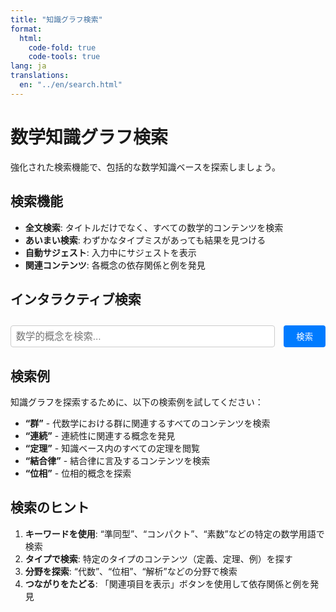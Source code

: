 ```yaml
---
title: "知識グラフ検索"
format:
  html:
    code-fold: true
    code-tools: true
lang: ja
translations:
  en: "../en/search.html"
---
```


# 数学知識グラフ検索

強化された検索機能で、包括的な数学知識ベースを探索しましょう。

## 検索機能

- **全文検索**: タイトルだけでなく、すべての数学的コンテンツを検索
- **あいまい検索**: わずかなタイプミスがあっても結果を見つける
- **自動サジェスト**: 入力中にサジェストを表示
- **関連コンテンツ**: 各概念の依存関係と例を発見

## インタラクティブ検索

```{=html}
<div id="search-container" style="margin: 2em 0;">
  <div style="display: flex; gap: 1em; margin-bottom: 1em;">
    <input type="text" id="search-input" placeholder="数学的概念を検索..."
           style="flex: 1; padding: 0.5em; font-size: 1.1em; border: 1px solid #ccc; border-radius: 4px;">
    <button id="search-button" onclick="performSearch()"
            style="padding: 0.5em 1.5em; background: #007bff; color: white; border: none; border-radius: 4px; cursor: pointer;">
      検索
    </button>
  </div>
  <div id="suggestions" style="display: none; border: 1px solid #ddd; border-radius: 4px; background: white; position: relative; z-index: 100;"></div>
</div>

<div id="search-results" style="margin-top: 2em;"></div>

<script>
const API_BASE = 'http://localhost:5001/api';
let searchTimeout = null;

// DOMの準備を待つ
document.addEventListener('DOMContentLoaded', function() {
  const searchInput = document.getElementById('search-input');
  const searchButton = document.getElementById('search-button');

  if (!searchInput || !searchButton) {
    console.error('検索要素が見つかりません');
    return;
  }

  // デバウンシング付き検索入力
  searchInput.addEventListener('input', function(e) {
  clearTimeout(searchTimeout);
  const query = e.target.value.trim();

  if (query.length >= 2) {
    searchTimeout = setTimeout(() => {
      fetchSuggestions(query);
    }, 300);
  } else {
    document.getElementById('suggestions').style.display = 'none';
  }
  });

  // エンターキーで検索
  searchInput.addEventListener('keypress', function(e) {
    if (e.key === 'Enter') {
      performSearch();
    }
  });
}); // DOMContentLoadedの終了

// 検索サジェストを取得
async function fetchSuggestions(query) {
  try {
    const response = await fetch(`${API_BASE}/search/suggest?q=${encodeURIComponent(query)}`);
    const data = await response.json();

    const suggestionsDiv = document.getElementById('suggestions');
    if (data.suggestions && data.suggestions.length > 0) {
      suggestionsDiv.innerHTML = data.suggestions.map(s =>
        `<div style="padding: 0.5em; cursor: pointer; hover: background: #f0f0f0;"
              onclick="selectSuggestion('${s}')">${s}</div>`
      ).join('');
      suggestionsDiv.style.display = 'block';
    } else {
      suggestionsDiv.style.display = 'none';
    }
  } catch (error) {
    console.error('サジェストの取得に失敗しました:', error);
  }
}

// サジェストを選択
function selectSuggestion(suggestion) {
  document.getElementById('search-input').value = suggestion;
  document.getElementById('suggestions').style.display = 'none';
  performSearch();
}

// 検索を実行
async function performSearch() {
  const query = document.getElementById('search-input').value.trim();
  if (!query) return;

  document.getElementById('suggestions').style.display = 'none';
  const resultsDiv = document.getElementById('search-results');
  resultsDiv.innerHTML = '<p>検索中...</p>';

  try {
    const response = await fetch(`${API_BASE}/search?q=${encodeURIComponent(query)}&limit=20`);
    const data = await response.json();

    if (data.results && data.results.length > 0) {
      resultsDiv.innerHTML = `
        <h3>検索結果 (${data.count} 件)</h3>
        <div style="display: grid; gap: 1em;">
          ${data.results.map(result => createResultCard(result)).join('')}
        </div>
      `;
    } else {
      resultsDiv.innerHTML = '<p>結果が見つかりませんでした。別の検索語を試してください。</p>';
    }
  } catch (error) {
    console.error('検索に失敗しました:', error);
    resultsDiv.innerHTML = `
      <div style="border: 1px solid #f0ad4e; background: #fcf8e3; padding: 1em; border-radius: 4px;">
        <h4 style="margin-top: 0; color: #8a6d3b;">検索サービスが利用できません</h4>
        <p style="margin-bottom: 0.5em; color: #8a6d3b;">検索APIは現在利用できません。これは通常、次の場合に発生します：</p>
        <ul style="margin: 0.5em 0; padding-left: 1.5em; color: #8a6d3b;">
          <li>APIサーバーが実行されていない（ローカルセットアップが必要）</li>
          <li>GitHub Pagesでこのページを表示している（APIはローカルでのみ実行）</li>
        </ul>
        <p style="margin-bottom: 0; color: #8a6d3b;">検索機能を使用するには、APIをローカルで実行するか、ナビゲーションメニューを使用してコンテンツを閲覧してください。</p>
      </div>
    `;
  }
}

// 結果カードを作成
function createResultCard(result) {
  const typeColor = {
    'Definition': '#2196F3',
    'Theorem': '#9C27B0',
    'Example': '#4CAF50',
    'Axiom': '#FF9800'
  };

  const typeLabels = {
    'Definition': '定義',
    'Theorem': '定理',
    'Example': '例',
    'Axiom': '公理'
  };

  const sources = result.sources ? result.sources.join(', ') : 'rdf';
  const score = result.combined_score ? result.combined_score.toFixed(2) : result.score?.toFixed(2) || '';

  return `
    <div style="border: 1px solid #ddd; border-radius: 8px; padding: 1em; background: #f9f9f9;">
      <div style="display: flex; justify-content: space-between; align-items: start;">
        <h4 style="margin: 0 0 0.5em 0;">
          <a href="content/${result.path || result.id + '.qmd'}" target="_blank">${result.title}</a>
        </h4>
        <span style="background: ${typeColor[result.type] || '#666'}; color: white; padding: 0.2em 0.5em; border-radius: 4px; font-size: 0.9em;">
          ${typeLabels[result.type] || result.type}
        </span>
      </div>
      ${result.description ? `<p style="margin: 0.5em 0; color: #555;">${result.description}</p>` : ''}
      <div style="display: flex; gap: 1em; font-size: 0.9em; color: #666;">
        ${result.domain ? `<span>分野: ${result.domain}</span>` : ''}
        <span>ソース: ${sources}</span>
        ${score ? `<span>スコア: ${score}</span>` : ''}
      </div>
      <button onclick="loadRelated('${result.id}')" style="margin-top: 0.5em; padding: 0.3em 1em; background: #f0f0f0; border: 1px solid #ddd; border-radius: 4px; cursor: pointer;">
        関連項目を表示
      </button>
      <div id="related-${result.id}" style="margin-top: 1em; display: none;"></div>
    </div>
  `;
}

// 関連ノードを読み込む
async function loadRelated(nodeId) {
  const relatedDiv = document.getElementById(`related-${nodeId}`);

  if (relatedDiv.style.display === 'block') {
    relatedDiv.style.display = 'none';
    return;
  }

  relatedDiv.innerHTML = '<p>関連コンテンツを読み込み中...</p>';
  relatedDiv.style.display = 'block';

  try {
    const response = await fetch(`${API_BASE}/nodes/${nodeId}/related`);
    const data = await response.json();

    let html = '<div style="display: grid; gap: 1em;">';

    if (data.related.dependencies.length > 0) {
      html += '<div><strong>依存関係:</strong> ' +
              data.related.dependencies.map(d =>
                `<a href="content/${d.id}.qmd" target="_blank">${d.title}</a>`
              ).join(', ') + '</div>';
    }

    if (data.related.dependents.length > 0) {
      html += '<div><strong>使用先:</strong> ' +
              data.related.dependents.map(d =>
                `<a href="content/${d.id}.qmd" target="_blank">${d.title}</a>`
              ).join(', ') + '</div>';
    }

    if (data.related.examples.length > 0) {
      html += '<div><strong>例:</strong> ' +
              data.related.examples.map(e =>
                `<a href="content/${e.id}.qmd" target="_blank">${e.title}</a>`
              ).join(', ') + '</div>';
    }

    html += '</div>';
    relatedDiv.innerHTML = html;

  } catch (error) {
    console.error('関連ノードの読み込みに失敗しました:', error);
    relatedDiv.innerHTML = '<p style="color: red;">関連コンテンツの読み込みに失敗しました。</p>';
  }
}
</script>
```

## 検索例

知識グラフを探索するために、以下の検索例を試してください：

- **"群"** - 代数学における群に関連するすべてのコンテンツを検索
- **"連続"** - 連続性に関連する概念を発見
- **"定理"** - 知識ベース内のすべての定理を閲覧
- **"結合律"** - 結合律に言及するコンテンツを検索
- **"位相"** - 位相的概念を探索

## 検索のヒント

1. **キーワードを使用**: "準同型"、"コンパクト"、"素数"などの特定の数学用語で検索
2. **タイプで検索**: 特定のタイプのコンテンツ（定義、定理、例）を探す
3. **分野を探索**: "代数"、"位相"、"解析"などの分野で検索
4. **つながりをたどる**: 「関連項目を表示」ボタンを使用して依存関係と例を発見
